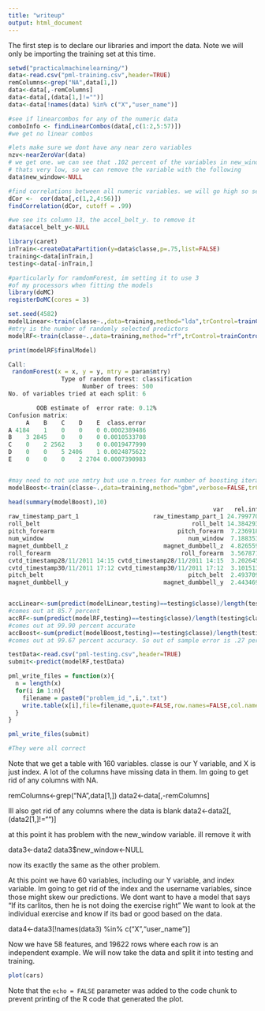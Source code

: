 ```yaml
---
title: "writeup"
output: html_document
---
```


The first step is to declare our libraries and import the data.
Note we will only be importing the training set at this time.


```r
setwd("practicalmachinelearning/")
data<-read.csv("pml-training.csv",header=TRUE)
remColumns<-grep("NA",data[1,])
data<-data[,-remColumns]
data<-data[,(data[1,]!="")]
data<-data[!names(data) %in% c("X","user_name")]

#see if linearcombos for any of the numeric data
comboInfo <- findLinearCombos(data[,c(1:2,5:57)])
#we get no linear combos

#lets make sure we dont have any near zero variables
nzv<-nearZeroVar(data)
# we get one. we can see that .102 percent of the variables in new_window are unique
# thats very low, so we can remove the variable with the following
data$new_window<-NULL

#find correlations between all numeric variables. we will go high so set it to 99 percent
dCor <-  cor(data[,c(1,2,4:56)])
findCorrelation(dCor, cutoff = .99)

#we see its column 13, the accel_belt_y. to remove it
data$accel_belt_y<-NULL

library(caret)
inTrain<-createDataPartition(y=data$classe,p=.75,list=FALSE)
training<-data[inTrain,]
testing<-data[-inTrain,]

#particularly for ramdomForest, im setting it to use 3 
#of my processors when fitting the models
library(doMC)
registerDoMC(cores = 3)

set.seed(4582)
modelLinear<-train(classe~.,data=training,method="lda",trControl=trainControl(method="cv"))
#mtry is the number of randomly selected predictors
modelRF<-train(classe~.,data=training,method="rf",trControl=trainControl(method="cv"),tuneGrid=expand.grid(mtry=6))

print(modelRF$finalModel)

Call:
 randomForest(x = x, y = y, mtry = param$mtry) 
               Type of random forest: classification
                     Number of trees: 500
No. of variables tried at each split: 6

        OOB estimate of  error rate: 0.12%
Confusion matrix:
     A    B    C    D    E  class.error
A 4184    1    0    0    0 0.0002389486
B    3 2845    0    0    0 0.0010533708
C    0    2 2562    3    0 0.0019477990
D    0    0    5 2406    1 0.0024875622
E    0    0    0    2 2704 0.0007390983


#may need to not use nmtry but use n.trees for number of boosting iterations
modelBoost<-train(classe~.,data=training,method="gbm",verbose=FALSE,trControl=trainControl(method="cv"))

head(summary(modelBoost),10)
                                                          var   rel.inf
raw_timestamp_part_1                     raw_timestamp_part_1 24.799770
roll_belt                                           roll_belt 14.384293
pitch_forearm                                   pitch_forearm  7.236918
num_window                                         num_window  7.188353
magnet_dumbbell_z                           magnet_dumbbell_z  4.826559
roll_forearm                                     roll_forearm  3.567871
cvtd_timestamp28/11/2011 14:15 cvtd_timestamp28/11/2011 14:15  3.202645
cvtd_timestamp30/11/2011 17:12 cvtd_timestamp30/11/2011 17:12  3.101513
pitch_belt                                         pitch_belt  2.493709
magnet_dumbbell_y                           magnet_dumbbell_y  2.443469


accLinear<-sum(predict(modelLinear,testing)==testing$classe)/length(testing$classe)
#comes out at 85.7 percent
accRF<-sum(predict(modelRF,testing)==testing$classe)/length(testing$classe)
#comes out at 99.90 percent accurate
accBoost<-sum(predict(modelBoost,testing)==testing$classe)/length(testing$classe)
#comes out at 99.67 percent accuracy. So out of sample error is .27 percent

testData<-read.csv("pml-testing.csv",header=TRUE)
submit<-predict(modelRF,testData)

pml_write_files = function(x){
  n = length(x)
  for(i in 1:n){
    filename = paste0("problem_id_",i,".txt")
    write.table(x[i],file=filename,quote=FALSE,row.names=FALSE,col.names=FALSE)
  }
}

pml_write_files(submit)

#They were all correct

```
Note that we get a table with 160 variables. classe is our Y variable, and X is just index.
A lot of the columns have missing data in them. Im going to get rid of any columns with NA.

remColumns<-grep("NA",data[1,])
data2<-data[,-remColumns]

Ill also get rid of any columns where the data is blank
data2<-data2[,(data2[1,]!="")]

at this point it has problem with the new_window variable. ill remove it with

data3<-data2
data3$new_window<-NULL

now its exactly the same as the other problem.

At this point we have 60 variables, including our Y variable, and index variable.
Im going to get rid of the index and the username variables, since those might skew our predictions.
We dont want to have a model that says "If its carlitos, then he is not doing the exercise right"
We want to look at the individual exercise and know if its bad or good based on the data.

data4<-data3[!names(data3) %in% c("X","user_name")]

Now we have 58 features, and 19622 rows where each row is an independent example.
We will now take the data and split it into testing and training. 

```r
plot(cars)
```

Note that the `echo = FALSE` parameter was added to the code chunk to prevent printing of the R code that generated the plot.
